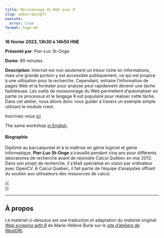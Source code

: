 ```yaml
---
title: Moissonnage du Web avec R
slug: webscrapingfr
execute:
  error: true
format: hugo-md
---
```


**16 février 2023, 13h30 à 14h50 HNE**

**Présenté par**: Pier-Luc St-Onge

**Durée**: 80 minutes

**Description**: Internet est non seulement un trésor riche en informations, mais une grande portion y est
accessible publiquement, ce qui est propice à une utilisation pour la recherche. Cependant, extraire
l’information de pages Web et la formater pour analyse peut rapidement devenir une tâche fastidieuse. Les
outils de moissonnage du Web permettent d’automatiser en partie ce processus et le langage R est populaire
pour réaliser cette tâche. Dans cet atelier, nous allons donc vous guider à travers un exemple simple
utilisant le module rvest.

Inscrivez-vous [ici](https://www.eventbrite.ca/e/512943125697){target="_blank"}

The same workshop [in English](/webscraping).

#### Biographie

Diplômé au baccalauréat et à la maîtrise en génie logiciel et génie informatique, **Pier-Luc St-Onge** a
travaillé pendant cinq ans pour différents laboratoires de recherche avant de rejoindre Calcul Québec en
mai 2013. Dans son projet de recherche, il s’était spécialisé en vision par ordinateur avec OpenCV. À Calcul
Québec, il fait partie de l’équipe d’analystes offrant du soutien aux utilisateurs des ressources de calcul.

<!-- {{< vimeo 690948795 >}} -->
<!-- <br> -->

<!-- - [Watch this session on Vimeo](https://vimeo.com/690948795) -->

{{<br>}}

-----

## À propos

Le matériel ci-dessous est une traduction et adaptation du matériel original
[*Web scraping with R*](https://mint.westdri.ca/r/webscraping.html){target="_blank"}
de Marie-Hélène Burle sur le
[site d'ateliers de WestDRI](https://mint.westdri.ca/){target="_blank"}.
